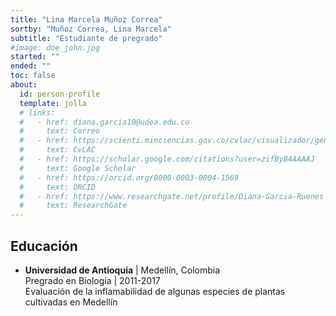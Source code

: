 ```yaml
---
title: "Lina Marcela Muñoz Correa"
sortby: "Muñoz Correa, Lina Marcela"
subtitle: "Estudiante de pregrado"
#image: doe_john.jpg
started: ""
ended: ""
toc: false
about:
  id: person-profile
  template: jolla
  # links:
  #   - href: diana.garcia10@udea.edu.co
  #     text: Correo
  #   - href: https://scienti.minciencias.gov.co/cvlac/visualizador/generarCurriculoCv.do?cod_rh=0001825775
  #     text: CvLAC
  #   - href: https://scholar.google.com/citations?user=zifByB4AAAAJ
  #     text: Google Scholar
  #   - href: https://orcid.org/0000-0003-0004-1569
  #     text: ORCID
  #   - href: https://www.researchgate.net/profile/Diana-Garcia-Ruenes
  #     text: ResearchGate
---
```


:::{#person-profile}
:::



## Educación

-   **Universidad de Antioquia** \| Medellín, Colombia\
    Pregrado en Biología \| 2011-2017\
    Evaluación de la inflamabilidad de algunas especies de plantas cultivadas en Medellín